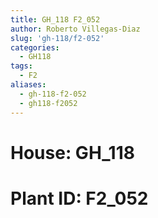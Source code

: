 ```yaml
---
title: GH_118 F2_052
author: Roberto Villegas-Diaz
slug: 'gh-118/f2-052'
categories:
  - GH118
tags:
  - F2
aliases:
  - gh-118-f2-052
  - gh118-f2052
---
```


# **House**: GH_118
# **Plant ID**: F2_052
